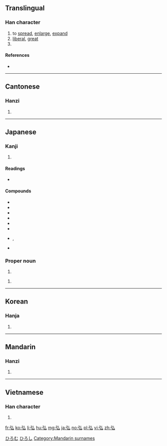 ==Translingual==

===Han character===
{{Han char|rn=57|rad=弓|as=02|sn=5|four=12230|canj=NI,XNI|ids=⿰弓厶}}

# to [[spread]], [[enlarge]], [[expand]]
# [[liberal]], [[great]]
# {{surname|lang=zh}}

====References====
* {{Han ref|kx=0356.170|dkj=09709|dj=0673.020|hdz=20990.150|uh=5F18|ud=24344|bh=A5B0|bd=42416}}

----

==Cantonese==

===Hanzi===
{{yue-hanzi|jyut=[[wang4]]|y=wang4}}

# {{defn|lang=yue|sort=弓02}}

----

==Japanese==

===Kanji===
{{ja-kanji|grade=|rs=弓02}}

# {{defn|lang=ja|sort=弓02}}

====Readings====
* {{ja-readings|on=[[こう]] (kō), [[ぐ]] (gu)|kun=[[ひろい]] (hiroi), [[ひろめる]] (hiromeru), [[ひろまる]] (hiromaru)}}

====Compounds====
* {{ja-r|弘誓|ぐぜい}}
* {{ja-r|弘法|ぐほう|gloss=[[mission]]}}
* {{ja-r|弘遠|こうえん}}
* {{ja-r|弘済会|こうさいかい|gloss=an association of [[wide]] relief}}
* {{ja-r|弘大|こうだい|gloss=[[wide]]}}
* {{ja-r|弘道|こうどう|gloss=[[mission]]}}
* {{ja-r|弘布|こうふ|ぐぶ}}, {{ja-r|弘布|ぐぶ|gloss=[[spread]]}}
* {{ja-r|弘報|こうほう|gloss=[[publicity]]}}

===Proper noun===
{{ja-pos|k|proper|hira=ひろし|rom=Hiroshi}}

# {{given name|male|lang=ja}}

{{ja-pos|k|proper|hira=ひろむ|rom=Hiromu}}

# {{given name|male|lang=ja}}

[[Category:Japanese male given names|ひろむ]]
[[Category:Japanese male given names|ひろし]]

----

==Korean==

===Hanja===
{{ko-hanja|hangeul=홍|eumhun=|rv=hong|mr=hong|y=hong}}

# {{defn|lang=ko|sort=弓02}}

----

==Mandarin==

===Hanzi===
{{cmn-hanzi|pin=[[hóng]] ([[hong2]]), [[Hóng]] ([[Hong2]])|wg=hung<sup>2</sup>, Hung<sup>2</sup>}}

# {{defn|lang=cmn|sort=弓02}}

----

==Vietnamese==

===Han character===
{{vi-hantu|[[hoằng]], [[ngoằng]]|rs=弓02}}

# {{defn|lang=vi|sort=弓02}}

[[Category:Mandarin surnames]]

[[fr:弘]]
[[ko:弘]]
[[li:弘]]
[[hu:弘]]
[[mg:弘]]
[[ja:弘]]
[[no:弘]]
[[pl:弘]]
[[vi:弘]]
[[zh:弘]]